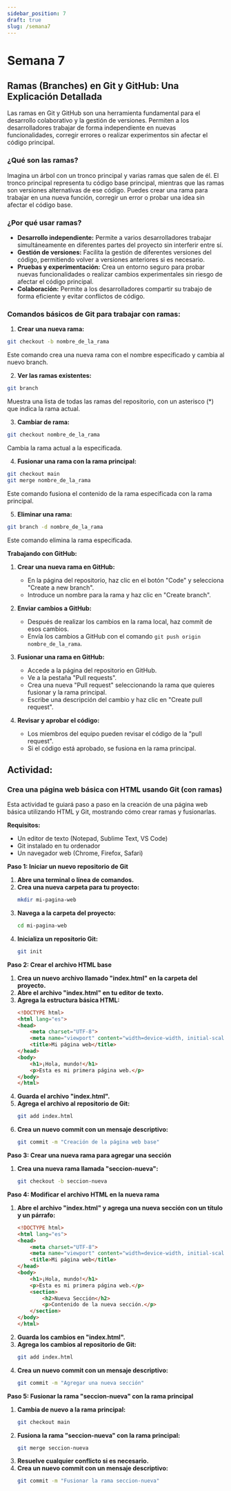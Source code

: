 ```yaml
---
sidebar_position: 7
draft: true
slug: /semana7
---
```


# Semana 7

## Ramas (Branches) en Git y GitHub: Una Explicación Detallada

Las ramas en Git y GitHub son una herramienta fundamental para el desarrollo colaborativo y la gestión de versiones. Permiten a los desarrolladores trabajar de forma independiente en nuevas funcionalidades, corregir errores o realizar experimentos sin afectar el código principal.

### **¿Qué son las ramas?**

Imagina un árbol con un tronco principal y varias ramas que salen de él. El tronco principal representa tu código base principal, mientras que las ramas son versiones alternativas de ese código. Puedes crear una rama para trabajar en una nueva función, corregir un error o probar una idea sin afectar el código base.

### **¿Por qué usar ramas?**

* **Desarrollo independiente:** Permite a varios desarrolladores trabajar simultáneamente en diferentes partes del proyecto sin interferir entre sí.
* **Gestión de versiones:** Facilita la gestión de diferentes versiones del código, permitiendo volver a versiones anteriores si es necesario.
* **Pruebas y experimentación:** Crea un entorno seguro para probar nuevas funcionalidades o realizar cambios experimentales sin riesgo de afectar el código principal.
* **Colaboración:** Permite a los desarrolladores compartir su trabajo de forma eficiente y evitar conflictos de código.

###  **Comandos básicos de Git para trabajar con ramas:**

1. **Crear una nueva rama:**

```bash
git checkout -b nombre_de_la_rama
```

Este comando crea una nueva rama con el nombre especificado y cambia al nuevo branch.

2. **Ver las ramas existentes:**

```bash
git branch
```

Muestra una lista de todas las ramas del repositorio, con un asterisco (*) que indica la rama actual.

3. **Cambiar de rama:**

```bash
git checkout nombre_de_la_rama
```

Cambia la rama actual a la especificada.

4. **Fusionar una rama con la rama principal:**

```bash
git checkout main
git merge nombre_de_la_rama
```

Este comando fusiona el contenido de la rama especificada con la rama principal.

5. **Eliminar una rama:**

```bash
git branch -d nombre_de_la_rama
```

Este comando elimina la rama especificada.

**Trabajando con GitHub:**

1. **Crear una nueva rama en GitHub:**

   * En la página del repositorio, haz clic en el botón "Code" y selecciona "Create a new branch".
   * Introduce un nombre para la rama y haz clic en "Create branch".

2. **Enviar cambios a GitHub:**

   * Después de realizar los cambios en la rama local, haz commit de esos cambios.
   * Envía los cambios a GitHub con el comando `git push origin nombre_de_la_rama`.

3. **Fusionar una rama en GitHub:**

   * Accede a la página del repositorio en GitHub.
   * Ve a la pestaña "Pull requests".
   * Crea una nueva "Pull request" seleccionando la rama que quieres fusionar y la rama principal.
   * Escribe una descripción del cambio y haz clic en "Create pull request".

4. **Revisar y aprobar el código:**

   * Los miembros del equipo pueden revisar el código de la "pull request".
   * Si el código está aprobado, se fusiona en la rama principal.

## Actividad:

### Crea una página web básica con HTML usando Git (con ramas)

Esta actividad te guiará paso a paso en la creación de una página web básica utilizando HTML y Git, mostrando cómo crear ramas y fusionarlas.

**Requisitos:**

* Un editor de texto (Notepad, Sublime Text, VS Code)
* Git instalado en tu ordenador
* Un navegador web (Chrome, Firefox, Safari)

**Paso 1: Iniciar un nuevo repositorio de Git**

1. **Abre una terminal o línea de comandos.**
2. **Crea una nueva carpeta para tu proyecto:**
   ```bash
   mkdir mi-pagina-web
   ```
3. **Navega a la carpeta del proyecto:**
   ```bash
   cd mi-pagina-web
   ```
4. **Inicializa un repositorio Git:**
   ```bash
   git init
   ```

**Paso 2: Crear el archivo HTML base**

1. **Crea un nuevo archivo llamado "index.html" en la carpeta del proyecto.**
2. **Abre el archivo "index.html" en tu editor de texto.**
3. **Agrega la estructura básica HTML:**
   ```html
   <!DOCTYPE html>
   <html lang="es">
   <head>
       <meta charset="UTF-8">
       <meta name="viewport" content="width=device-width, initial-scale=1.0">
       <title>Mi página web</title>
   </head>
   <body>
       <h1>¡Hola, mundo!</h1>
       <p>Esta es mi primera página web.</p>
   </body>
   </html>
   ```
4. **Guarda el archivo "index.html".**
5. **Agrega el archivo al repositorio de Git:**
   ```bash
   git add index.html
   ```
6. **Crea un nuevo commit con un mensaje descriptivo:**
   ```bash
   git commit -m "Creación de la página web base"
   ```

**Paso 3: Crear una nueva rama para agregar una sección**

1. **Crea una nueva rama llamada "seccion-nueva":**
   ```bash
   git checkout -b seccion-nueva
   ```

**Paso 4: Modificar el archivo HTML en la nueva rama**

1. **Abre el archivo "index.html" y agrega una nueva sección con un título y un párrafo:**
   ```html
   <!DOCTYPE html>
   <html lang="es">
   <head>
       <meta charset="UTF-8">
       <meta name="viewport" content="width=device-width, initial-scale=1.0">
       <title>Mi página web</title>
   </head>
   <body>
       <h1>¡Hola, mundo!</h1>
       <p>Esta es mi primera página web.</p>
       <section>
           <h2>Nueva Sección</h2>
           <p>Contenido de la nueva sección.</p>
       </section>
   </body>
   </html>
   ```
2. **Guarda los cambios en "index.html".**
3. **Agrega los cambios al repositorio de Git:**
   ```bash
   git add index.html
   ```
4. **Crea un nuevo commit con un mensaje descriptivo:**
   ```bash
   git commit -m "Agregar una nueva sección"
   ```

**Paso 5: Fusionar la rama "seccion-nueva" con la rama principal**

1. **Cambia de nuevo a la rama principal:**
   ```bash
   git checkout main
   ```
2. **Fusiona la rama "seccion-nueva" con la rama principal:**
   ```bash
   git merge seccion-nueva
   ```
3. **Resuelve cualquier conflicto si es necesario.**
4. **Crea un nuevo commit con un mensaje descriptivo:**
   ```bash
   git commit -m "Fusionar la rama seccion-nueva"
   ```